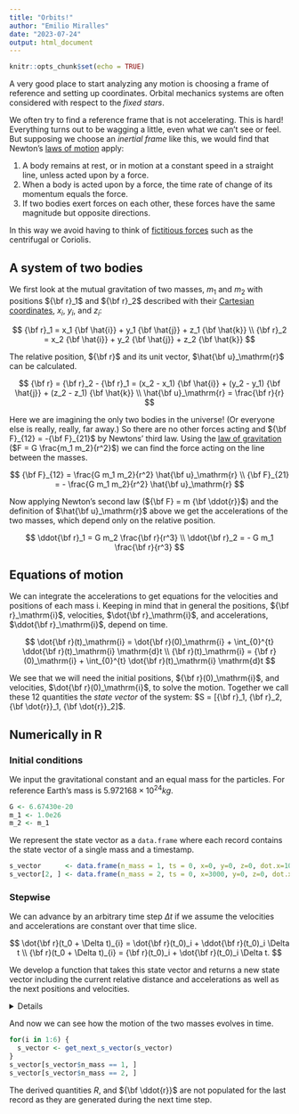 ```yaml
---
title: "Orbits!"
author: "Emilio Miralles"
date: "2023-07-24"
output: html_document
---
```


```r
knitr::opts_chunk$set(echo = TRUE)
```

A very good place to start analyzing any motion is choosing a frame of reference and setting up coordinates. Orbital mechanics systems are often considered with respect to the *fixed stars*.

We often try to find a reference frame that is not accelerating. This is hard! Everything turns out to be wagging a little, even what we can't see or feel. But supposing we choose an *inertial frame* like this, we would find that Newton's [laws of motion](https://en.wikipedia.org/wiki/Newton's_laws_of_motion) apply:

1. A body remains at rest, or in motion at a constant speed in a straight line, unless acted upon by a force.
2. When a body is acted upon by a force, the time rate of change of its momentum equals the force.
3. If two bodies exert forces on each other, these forces have the same magnitude but opposite directions.

In this way we avoid having to think of [fictitious forces](https://en.wikipedia.org/wiki/Fictitious_force) such as the centrifugal or Coriolis.

## A system of two bodies

We first look at the mutual gravitation of two masses, $m_1$ and $m_2$ with positions ${\bf r}_1$ and ${\bf r}_2$ described with their [Cartesian coordinates](https://en.wikipedia.org/wiki/Cartesian_coordinate_system), $x_i$, $y_i$, and $z_i$:

$$
{\bf r}_1 = x_1 {\bf \hat{i}} + y_1 {\bf \hat{j}} + z_1 {\bf \hat{k}} \\
{\bf r}_2 = x_2 {\bf \hat{i}} + y_2 {\bf \hat{j}} + z_2 {\bf \hat{k}} 
$$

The relative position, ${\bf r}$ and its unit vector, $\hat{\bf u}_\mathrm{r}$ can be calculated.

$$
{\bf r} = {\bf r}_2 - {\bf r}_1 = (x_2 - x_1) {\bf \hat{i}} + (y_2 - y_1) {\bf \hat{j}} + (z_2 - z_1) {\bf \hat{k}} \\
\hat{\bf u}_\mathrm{r} = \frac{\bf r}{r}
$$

Here we are imagining the only two bodies in the universe! (Or everyone else is really, really, far away.) So there are no other forces acting and ${\bf F}_{12} = -{\bf F}_{21}$ by Newtons' third law. Using the [law of gravitation](https://en.wikipedia.org/wiki/Newton%27s_law_of_universal_gravitation) ($F = G \frac{m_1 m_2}{r^2}$) we can find the force acting on the line between the masses.

$$
{\bf F}_{12} = \frac{G m_1 m_2}{r^2} \hat{\bf u}_\mathrm{r} \\
{\bf F}_{21} = - \frac{G m_1 m_2}{r^2} \hat{\bf u}_\mathrm{r}
$$

Now applying Newton's second law (${\bf F} = m {\bf \ddot{r}}$) and the definition of $\hat{\bf u}_\mathrm{r}$ above we get the accelerations of the two masses, which depend only on the relative position.

$$
\ddot{\bf r}_1 = G m_2 \frac{\bf r}{r^3} \\
\ddot{\bf r}_2 = - G m_1 \frac{\bf r}{r^3}
$$

## Equations of motion

We can integrate the accelerations to get equations for the velocities and positions of each mass $\mathrm{i}$. Keeping in mind that in general the positions, ${\bf r}_\mathrm{i}$, velocities, $\dot{\bf r}_\mathrm{i}$, and accelerations, $\ddot{\bf r}_\mathrm{i}$, depend on time.

$$
\dot{\bf r}(t)_\mathrm{i} =  \dot{\bf r}(0)_\mathrm{i} + \int_{0}^{t} \ddot{\bf r}(t)_\mathrm{i} \mathrm{d}t \\
{\bf r}(t)_\mathrm{i} = {\bf r}(0)_\mathrm{i} + \int_{0}^{t} \dot{\bf r}(t)_\mathrm{i} \mathrm{d}t
$$

We see that we will need the initial positions, ${\bf r}(0)_\mathrm{i}$, and velocities, $\dot{\bf r}(0)_\mathrm{i}$, to solve the motion. Together we call these 12 quantities the *state vector* of the system: $S = [{\bf r}_1, {\bf r}_2, {\bf \dot{r}}_1, {\bf \dot{r}}_2]$.

## Numerically in R

### Initial conditions

We input the gravitational constant and an equal mass for the particles. For reference Earth's mass is $5.972168 \times 10^{24}  kg$.

```r
G <- 6.67430e-20
m_1 <- 1.0e26
m_2 <- m_1
```

We represent the state vector as a `data.frame` where each record contains the state vector of a single mass and a timestamp.

```r
s_vector      <- data.frame(n_mass = 1, ts = 0, x=0, y=0, z=0, dot.x=10, dot.y=20, dot.z=30)
s_vector[2, ] <- data.frame(n_mass = 2, ts = 0, x=3000, y=0, z=0, dot.x=0, dot.y=40, dot.z=0)
```

### Stepwise

We can advance by an arbitrary time step $\Delta t$ if we assume the velocities and accelerations are constant over that time slice.

$$
\dot{\bf r}(t_0 + \Delta t)_{i} = \dot{\bf r}(t_0)_i + \ddot{\bf r}(t_0)_i \Delta t \\
{\bf r}(t_0 + \Delta t)_{i} =  {\bf r}(t_0)_i + \dot{\bf r}(t_0)_i \Delta t.
$$

We develop a function that takes this state vector and returns a new state vector including the current relative distance and accelerations as well as the next positions and velocities.

<details>
```r
get_derived_initial_values <- function(pos_1, pos_2) {
  # initial distance
  R0 <- sqrt(sum((pos_2 - pos_1)^2))
  # initial accelerations
  ddotR0_1 <- m_2 * G * (pos_2 - pos_1) / (R0^3)
  ddotR0_2 <- m_1 * G * (pos_1 - pos_2) / (R0^3)
  init_vals <- data.frame(R=R0, ddot=ddotR0_1, ddotR0_2=ddotR0_2)
  init_vals
}

step <- function(initial, dot_initial, delta) {
  final <- initial + dot_initial * delta
  final
}

get_next_s_vector <- function(s_vector, timestep=1) {
  if (nrow(s_vector) < 2) {
    return(666)
  }
  # extract current positions (last rows)
  pos_1 <- s_vector[nrow(s_vector) - 1, 3:5]
  pos_2 <- s_vector[nrow(s_vector), 3:5]
  # extract current velocities (last rows)
  vel_1 <- s_vector[nrow(s_vector) - 1, 6:8]
  vel_2 <- s_vector[nrow(s_vector), 6:8]

  # calculate current distance and accelerations
  init_vals = get_derived_initial_values(pos_1, pos_2)

  s_vector[nrow(s_vector) - 1, 9:12] <- data.frame(init_vals[1], init_vals[2:4])
  s_vector[nrow(s_vector), 9:12] <- data.frame(init_vals[1], init_vals[5:7])

  new_pos_1 <- step(pos_1, vel_1, timestep)
  new_pos_2 <- step(pos_2, vel_2, timestep)
  new_vel_1 <- step(vel_1, init_vals[2:4], timestep)
  new_vel_2 <- step(vel_2, init_vals[5:7], timestep)
  s_vector[nrow(s_vector) + 1, 1:8] <- data.frame(n_mass = 1, ts = s_vector[nrow(s_vector) - 1, 2] + timestep, new_pos_1, new_vel_1)
  s_vector[nrow(s_vector) + 1, 1:8] <- data.frame(n_mass = 2, ts = s_vector[nrow(s_vector) - 1, 2] + timestep, new_pos_2, new_vel_2)
  return(s_vector)
}
```
</details>

And now we can see how the motion of the two masses evolves in time.

```r
for(i in 1:6) {
  s_vector <- get_next_s_vector(s_vector)
}
s_vector[s_vector$n_mass == 1, ]
s_vector[s_vector$n_mass == 2, ]
```

The derived quantities $R$, and ${\bf \ddot{r}}$ are not populated for the last record as they are generated during the next time step.
